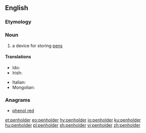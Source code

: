 ==English==

===Etymology===
{{compound|pen|holder|lang=en}}

===Noun===
{{en-noun}}

# a device for storing [[pen]]s

====Translations====
{{trans-top|a device for storing pens}}
* Ido: {{t+|io|plumiero}}
* Irish: {{t|ga|cró pinn|m}}
{{trans-mid}}
* Italian: {{t|it|cannetta|f}}
* Mongolian: {{t|mn|үзэгний иш|sc=Cyrl}}
{{trans-bottom}}

===Anagrams===
* [[phenol red#English|phenol red]]

[[et:penholder]]
[[eo:penholder]]
[[hy:penholder]]
[[io:penholder]]
[[ku:penholder]]
[[hu:penholder]]
[[pl:penholder]]
[[sh:penholder]]
[[vi:penholder]]
[[zh:penholder]]